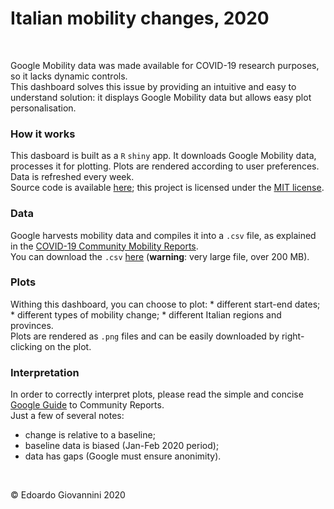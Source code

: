 # Italian mobility changes, 2020

<br>

Google Mobility data was made available for COVID-19 research purposes, so it lacks dynamic controls.  
This dashboard solves this issue by providing an intuitive and easy to understand solution: it displays Google Mobility data but allows easy plot personalisation.  

### How it works

This dasboard is built as a `R` `shiny` app. It downloads Google Mobility data, processes it for plotting. Plots are rendered according to user preferences. Data is refreshed every week.  
Source code is available [here](https://github.com/ilcavaliereverde/ItalianMobility2020/); this project is licensed under the [MIT license](./license.Rmd). 

### Data 

Google harvests mobility data and compiles it into a `.csv` file, as explained in the [COVID-19 Community Mobility Reports](https://www.google.com/covid19/mobility/).  
You can download the `.csv` [here](ttps://www.gstatic.com/covid19/mobility/Global_Mobility_Report.csv) (**warning**: very large file, over 200 MB).  

### Plots 

Withing this dashboard, you can choose to plot:
* different start-end dates;
* different types of mobility change;
* different Italian regions and provinces.  
Plots are rendered as `.png` files and can be easily downloaded by right-clicking on the plot.

### Interpretation 

In order to correctly interpret plots, please read the simple and concise [Google Guide](https://support.google.com/covid19-mobility/answer/9824897?hl=en-GB&ref_topic=9822927) to Community Reports.  
Just a few of several notes: 

* change is relative to a baseline; 
* baseline data is biased (Jan-Feb 2020 period); 
* data has gaps (Google must ensure anonimity).  

<br>

&copy; Edoardo Giovannini 2020